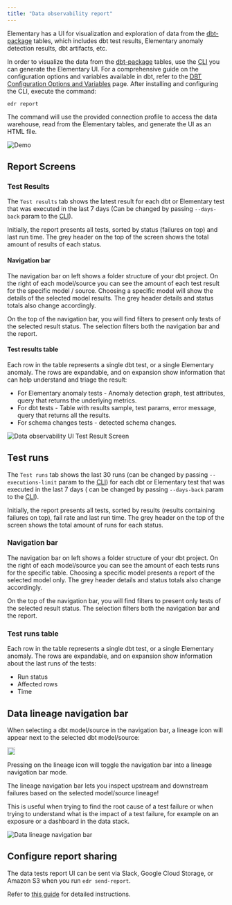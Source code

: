 ```yaml
---
title: "Data observability report"
---
```


Elementary has a UI for visualization and exploration of data from
the [dbt-package](/guides/modules-overview/dbt-package) tables, which includes dbt
test results, Elementary anomaly detection results, dbt artifacts, etc.

In order to visualize the data from
the [dbt-package](/general/contributions#contributing-to-the-dbt-package) tables, use
the [CLI](/understand-elementary/cli-install) you can generate the Elementary UI. For a comprehensive guide on the configuration options and variables available in dbt, refer to the [DBT Configuration Options and Variables](/guides/dbt-configuration-options) page.
After installing and configuring the CLI, execute the command:

```shell
edr report
```

The command will use the provided connection profile to access the data warehouse, read from the Elementary tables, and
generate the UI as an HTML file.

<img
  src="https://raw.githubusercontent.com/elementary-data/elementary/master/static/report_ui.gif"
  alt="Demo"
/>

## Report Screens

### Test Results

The `Test results` tab shows the latest result for each dbt or Elementary test that was executed in the last 7 days (Can
be changed by passing `--days-back` param to the [CLI](/understand-elementary/cli-commands)).

Initially, the report presents all tests, sorted by status (failures on top) and last run time. The grey header on the
top of the screen shows the total amount of results of each status.

#### Navigation bar

The navigation bar on left shows a folder structure of your dbt project. On the right of each model/source you can see
the amount of each test result for the specific model / source. Choosing a specific model will show the details of the
selected model results. The grey header details and status totals also change accordingly.

On the top of the navigation bar, you will find filters to present only tests of the selected result status. The
selection filters both the navigation bar and the report.

#### Test results table

Each row in the table represents a single dbt test, or a single Elementary anomaly.
The rows are expandable, and on expansion show information that can help understand and triage the result:

- For Elementary anomaly tests - Anomaly detection graph, test attributes, query that returns the underlying metrics.
- For dbt tests - Table with results sample, test params, error message, query that returns all the results.
- For schema changes tests - detected schema changes.

<img
  src="https://res.cloudinary.com/mintlify/image/upload/v1659304887/elementary/data-observability-ui-test-results-screen_vgk121.gif"
  alt="Data observability UI Test Result Screen"
/>

## Test runs

The `Test runs` tab shows the last 30 runs (can be changed by passing `--executions-limit` param to
the [CLI](/understand-elementary/cli-commands#cli-advanced-options)) for each dbt or Elementary test that was executed in the last 7 days (
can be changed by passing `--days-back` param to the [CLI](/understand-elementary/cli-commands#cli-advanced-options)).

Initially, the report presents all tests, sorted by results (results containing failures on top), fail rate and last run
time. The grey header on the top of the screen shows the total amount of runs for each status.

### Navigation bar

The navigation bar on left shows a folder structure of your dbt project. On the right of each model/source you can see
the amount of each tests runs for the specific table. Choosing a specific model presents a report of the selected model
only. The grey header details and status totals also change accordingly.

On the top of the navigation bar, you will find filters to present only tests of the selected result status. The
selection filters both the navigation bar and the report.

### Test runs table

Each row in the table represents a single dbt test, or a single Elementary anomaly.
The rows are expandable, and on expansion show information about the last runs of the tests:

- Run status
- Affected rows
- Time

## Data lineage navigation bar

<div className="inline">

When selecting a dbt model/source in the navigation bar, a lineage icon will appear next to the
selected dbt model/source:

<img className="m-0 float-right" src="/pics/lineage_icon.png" width="18" />

</div>

Pressing on the lineage icon will toggle the navigation bar into a lineage navigation bar mode.

The lineage navigation bar lets you inspect upstream and downstream failures based on the selected model/source lineage!

This is useful when trying to find the root cause of a test failure or when trying to understand what is the impact of a
test failure, for example on an exposure or a dashboard in the data stack.

<img
  src="/pics/elementary-data-lineage-gif.gif"
  alt="Data lineage navigation bar"
/>

## Configure report sharing

The data tests report UI can be sent via Slack, Google Cloud Storage, or Amazon S3 when you
run `edr send-report`.

Refer to [this guide](/quickstart/share-report-ui) for detailed instructions.

